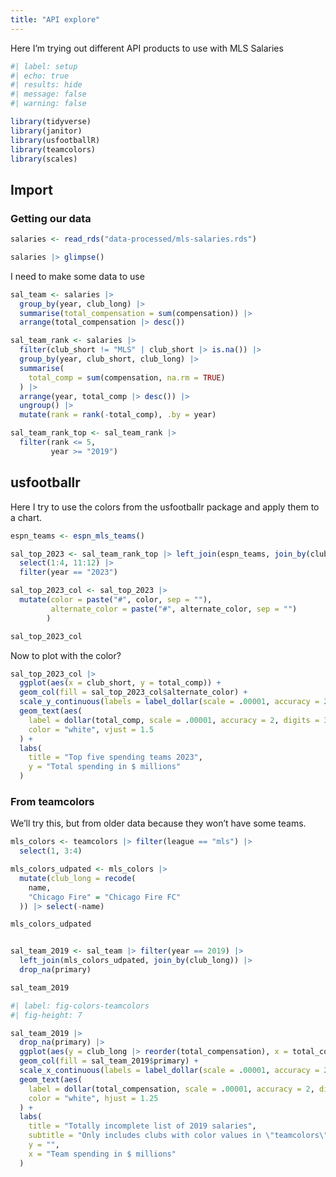 ```yaml
---
title: "API explore"
---
```


Here I'm trying out different API products to use with MLS Salaries

```r
#| label: setup
#| echo: true
#| results: hide
#| message: false
#| warning: false

library(tidyverse)
library(janitor)
library(usfootballR)
library(teamcolors)
library(scales)
```


## Import

### Getting our data

```r
salaries <- read_rds("data-processed/mls-salaries.rds")

salaries |> glimpse()
```

I need to make some data to use

```r
sal_team <- salaries |> 
  group_by(year, club_long) |> 
  summarise(total_compensation = sum(compensation)) |> 
  arrange(total_compensation |> desc())

sal_team_rank <- salaries |> 
  filter(club_short != "MLS" | club_short |> is.na()) |> 
  group_by(year, club_short, club_long) |> 
  summarise(
    total_comp = sum(compensation, na.rm = TRUE)
  ) |> 
  arrange(year, total_comp |> desc()) |> 
  ungroup() |>
  mutate(rank = rank(-total_comp), .by = year)

sal_team_rank_top <- sal_team_rank |> 
  filter(rank <= 5,
         year >= "2019")


```




## usfootballr

Here I try to use the colors from the usfootballr package and apply them to a chart.

```r
espn_teams <- espn_mls_teams()

sal_top_2023 <- sal_team_rank_top |> left_join(espn_teams, join_by(club_short == abbreviation)) |> 
  select(1:4, 11:12) |> 
  filter(year == "2023")

sal_top_2023_col <- sal_top_2023 |> 
  mutate(color = paste("#", color, sep = ""),
         alternate_color = paste("#", alternate_color, sep = "")
        )

sal_top_2023_col
```

Now to plot with the color?

```r
sal_top_2023_col |> 
  ggplot(aes(x = club_short, y = total_comp)) +
  geom_col(fill = sal_top_2023_col$alternate_color) +
  scale_y_continuous(labels = label_dollar(scale = .00001, accuracy = 2)) +
  geom_text(aes(
    label = dollar(total_comp, scale = .00001, accuracy = 2, digits = 3)),
    color = "white", vjust = 1.5
  ) +
  labs(
    title = "Top five spending teams 2023",
    y = "Total spending in $ millions"
  )

```

### From teamcolors

We'll try this, but from older data because they won't have some teams.

```r

mls_colors <- teamcolors |> filter(league == "mls") |> 
  select(1, 3:4)

mls_colors_udpated <- mls_colors |> 
  mutate(club_long = recode(
    name,
    "Chicago Fire" = "Chicago Fire FC"
  )) |> select(-name)

mls_colors_udpated


sal_team_2019 <- sal_team |> filter(year == 2019) |>
  left_join(mls_colors_udpated, join_by(club_long)) |> 
  drop_na(primary)

sal_team_2019
```

```r
#| label: fig-colors-teamcolors
#| fig-height: 7

sal_team_2019 |> 
  drop_na(primary) |> 
  ggplot(aes(y = club_long |> reorder(total_compensation), x = total_compensation)) +
  geom_col(fill = sal_team_2019$primary) +
  scale_x_continuous(labels = label_dollar(scale = .00001, accuracy = 2)) +
  geom_text(aes(
    label = dollar(total_compensation, scale = .00001, accuracy = 2, digits = 3)),
    color = "white", hjust = 1.25
  ) +
  labs(
    title = "Totally incomplete list of 2019 salaries",
    subtitle = "Only includes clubs with color values in \"teamcolors\" package.",
    y = "",
    x = "Team spending in $ millions"
  )

```


